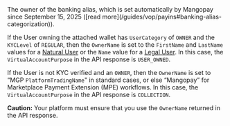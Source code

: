   
<ResponseField name="OwnerName" type="string" >  
<MaxLength255Characters />    
The owner of the banking alias, which is set automatically by Mangopay since September 15, 2025 ([read more](/guides/vop/payins#banking-alias-categorization)).

If the User owning the attached wallet has `UserCategory` of `OWNER` and the `KYCLevel` of `REGULAR`, then the `OwnerName` is set to the `FirstName` and `LastName` values for a [Natural User](/api-reference/users/natural-user-object-sca) or the `Name` value for a [Legal User](/api-reference/users/legal-user-object-sca). In this case, the `VirtualAccountPurpose` in the API response is `USER_OWNED`.

If the User is not KYC verified and an `OWNER`, then the `OwnerName` is set to “MGP `PlatformTradingName`" in standard cases, or else “Mangopay” for Marketplace Payment Extension (MPE) workflows. In this case, the `VirtualAccountPurpose` in the API response is `COLLECTION`.

**Caution:** Your platform must ensure that you use the `OwnerName` returned in the API response.
</ResponseField>
